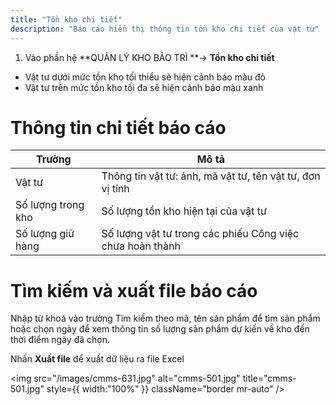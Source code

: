 ```yaml
---
title: "Tồn kho chi tiết"
description: "Báo cáo hiển thị thông tin tồn kho chi tiết của vật tư"
---
```


1. Vào phần hệ \*\*QUẢN LÝ KHO BẢO TRÌ \*\*-\> **Tồn kho chi tiết**

- Vật tư dưới mức tồn kho tối thiểu sẽ hiện cảnh báo màu đỏ
- Vật tư trên mức tồn kho tối đa sẽ hiện cảnh báo màu xanh

# Thông tin chi tiết báo cáo

| Trường             | Mô tả                                                     |
| ------------------ | --------------------------------------------------------- |
| Vật tư             | Thông tin vật tư: ảnh, mã vật tư, tên vật tư, đơn vị tính |
| Số lượng trong kho | Số lượng tồn kho hiện tại của vật tư                      |
| Số lượng giữ hàng  | Số lượng vật tư trong các phiếu Công việc chưa hoàn thành |

# Tìm kiếm và xuất file báo cáo

Nhập từ khoá vào trường Tìm kiếm theo mã, tên sản phẩm để tìm sản phẩm hoặc chọn ngày để xem thông tin số lượng sản phẩm dự kiến về kho đến thời điểm ngày đã chọn.

Nhấn **Xuất file** để xuất dữ liệu ra file Excel

<img
  src="/images/cmms-631.jpg"
  alt="cmms-501.jpg"
  title="cmms-501.jpg"
  style={{ width:"100%" }}
  className="border mr-auto"
/>